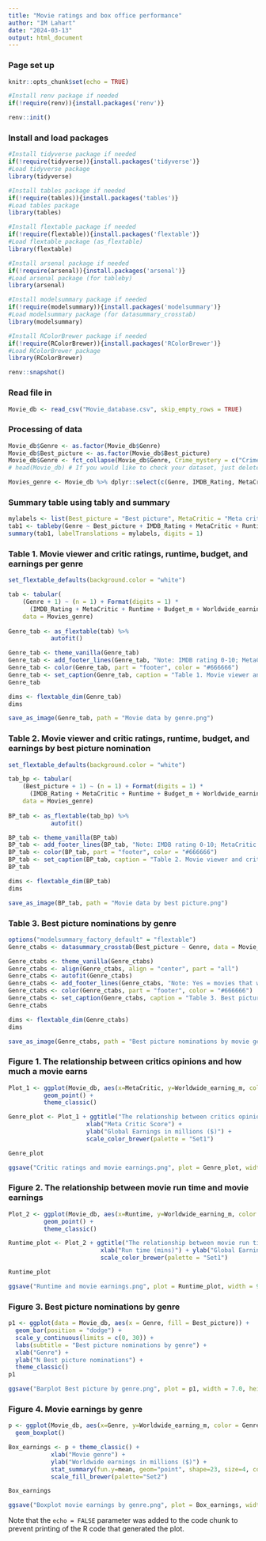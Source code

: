 ```yaml
---
title: "Movie ratings and box office performance"
author: "IM Lahart"
date: "2024-03-13"
output: html_document
---
```


### Page set up

```r
knitr::opts_chunk$set(echo = TRUE)
```

```r
#Install renv package if needed
if(!require(renv)){install.packages('renv')}
```

```r
renv::init()
```


### Install and load packages

```r
#Install tidyverse package if needed
if(!require(tidyverse)){install.packages('tidyverse')}
#Load tidyverse package
library(tidyverse)

#Install tables package if needed
if(!require(tables)){install.packages('tables')}
#Load tables package
library(tables)

#Install flextable package if needed
if(!require(flextable)){install.packages('flextable')}
#Load flextable package (as_flextable)
library(flextable)

#Install arsenal package if needed
if(!require(arsenal)){install.packages('arsenal')}
#Load arsenal package (for tableby)
library(arsenal)

#Install modelsummary package if needed
if(!require(modelsummary)){install.packages('modelsummary')}
#Load modelsummary package (for datasummary_crosstab)
library(modelsummary)

#Install RColorBrewer package if needed
if(!require(RColorBrewer)){install.packages('RColorBrewer')}
#Load RColorBrewer package
library(RColorBrewer)

renv::snapshot()
```

### Read file in

```r
Movie_db <- read_csv("Movie_database.csv", skip_empty_rows = TRUE)
```

### Processing of data
```r
Movie_db$Genre <- as.factor(Movie_db$Genre)
Movie_db$Best_picture <- as.factor(Movie_db$Best_picture)
Movie_db$Genre <- fct_collapse(Movie_db$Genre, Crime_mystery = c("Crime", "Mystery"))
# head(Movie_db) # If you would like to check your dataset, just delete the hashtag before 'head' at the beginning of this line.
```


```r
Movies_genre <- Movie_db %>% dplyr::select(c(Genre, IMDB_Rating, MetaCritic, Budget_m, Runtime, Worldwide_earning_m, Best_picture))
```

### Summary table using tably and summary

```r
mylabels <- list(Best_picture = "Best picture", MetaCritic = "Meta critic score", IMDB_rating = "IMDB rating", Runtime = "Run time (mins)", Budget_m ="Budget, million $", Worldwide_earning_m = "Global earnings, million $")
tab1 <- tableby(Genre ~ Best_picture + IMDB_Rating + MetaCritic + Runtime + Budget_m + Worldwide_earning_m, data=Movie_db, test = FALSE)
summary(tab1, labelTranslations = mylabels, digits = 1)
```

### Table 1. Movie viewer and critic ratings, runtime, budget, and earnings per genre

```r
set_flextable_defaults(background.color = "white")

tab <- tabular(
    (Genre + 1) ~ (n = 1) + Format(digits = 1) *
      (IMDB_Rating + MetaCritic + Runtime + Budget_m + Worldwide_earning_m) * (mean + sd),
    data = Movies_genre)
  
Genre_tab <- as_flextable(tab) %>%
            autofit()

Genre_tab <- theme_vanilla(Genre_tab)
Genre_tab <- add_footer_lines(Genre_tab, "Note: IMDB rating 0-10; MetaCritic score 0-100%; Budget and Worldwide earnings in millions of dollars")
Genre_tab <- color(Genre_tab, part = "footer", color = "#666666")
Genre_tab <- set_caption(Genre_tab, caption = "Table 1. Movie viewer and critic ratings, runtime, budget, and earnings per genre")
Genre_tab
```


```r
dims <- flextable_dim(Genre_tab)
dims
```

```r
save_as_image(Genre_tab, path = "Movie data by genre.png")
```


### Table 2. Movie viewer and critic ratings, runtime, budget, and earnings by best picture nomination

```r
set_flextable_defaults(background.color = "white") 

tab_bp <- tabular(
    (Best_picture + 1) ~ (n = 1) + Format(digits = 1) *
      (IMDB_Rating + MetaCritic + Runtime + Budget_m + Worldwide_earning_m) * (mean + sd),
    data = Movies_genre)
  
BP_tab <- as_flextable(tab_bp) %>%
            autofit()

BP_tab <- theme_vanilla(BP_tab)
BP_tab <- add_footer_lines(BP_tab, "Note: IMDB rating 0-10; MetaCritic score 0-100%; Budget and Worldwide earnings in millions of dollars")
BP_tab <- color(BP_tab, part = "footer", color = "#666666")
BP_tab <- set_caption(BP_tab, caption = "Table 2. Movie viewer and critic ratings, runtime, budget, and earnings by best picture nomination")
BP_tab
```

```r
dims <- flextable_dim(BP_tab)
dims
```

```r
save_as_image(BP_tab, path = "Movie data by best picture.png")
```


### Table 3. Best picture nominations by genre

```r
options("modelsummary_factory_default" = "flextable")
Genre_ctabs <- datasummary_crosstab(Best_picture ~ Genre, data = Movie_db)

Genre_ctabs <- theme_vanilla(Genre_ctabs)
Genre_ctabs <- align(Genre_ctabs, align = "center", part = "all")
Genre_ctabs <- autofit(Genre_ctabs)
Genre_ctabs <- add_footer_lines(Genre_ctabs, "Note: Yes = movies that were nominated for best picture at the academy awards; No = movies that were not nominated.")
Genre_ctabs <- color(Genre_ctabs, part = "footer", color = "#666666")
Genre_ctabs <- set_caption(Genre_ctabs, caption = "Table 3. Best picture nominations by genre")
Genre_ctabs
```

```r
dims <- flextable_dim(Genre_ctabs)
dims
```

```r
save_as_image(Genre_ctabs, path = "Best picture nominations by movie genre.png")
```


### Figure 1. The relationship between critics opinions and how much a movie earns

```r
Plot_1 <- ggplot(Movie_db, aes(x=MetaCritic, y=Worldwide_earning_m, color = Genre)) + 
          geom_point() +
          theme_classic()

Genre_plot <- Plot_1 + ggtitle("The relationship between critics opinions and how much a movie earns") +
                      xlab("Meta Critic Score") + 
                      ylab("Global Earnings in millions ($)") + 
                      scale_color_brewer(palette = "Set1")

Genre_plot
```

```r
ggsave("Critic ratings and movie earnings.png", plot = Genre_plot, width = 9.0, height = 6.0, dpi = 300)
```


### Figure 2. The relationship between movie run time and movie earnings

```r
Plot_2 <- ggplot(Movie_db, aes(x=Runtime, y=Worldwide_earning_m, color = Genre)) + 
          geom_point() +
          theme_classic()

Runtime_plot <- Plot_2 + ggtitle("The relationship between movie run time and movie earnings") +
                          xlab("Run time (mins)") + ylab("Global Earnings in millions ($)") + 
                          scale_color_brewer(palette = "Set1")

Runtime_plot
```

```r
ggsave("Runtime and movie earnings.png", plot = Runtime_plot, width = 9.0, height = 6.0, dpi = 300)
```

### Figure 3. Best picture nominations by genre

```r
p1 <- ggplot(data = Movie_db, aes(x = Genre, fill = Best_picture)) +
  geom_bar(position = "dodge") +
  scale_y_continuous(limits = c(0, 30)) +
  labs(subtitle = "Best picture nominations by genre") + 
  xlab("Genre") + 
  ylab("N Best picture nominations") +
  theme_classic()
p1
```

```r
ggsave("Barplot Best picture by genre.png", plot = p1, width = 7.0, height = 4.0, dpi = 300)
```


### Figure 4. Movie earnings by genre

```r
p <- ggplot(Movie_db, aes(x=Genre, y=Worldwide_earning_m, color = Genre)) + 
  geom_boxplot()

Box_earnings <- p + theme_classic() + 
            xlab("Movie genre") +
            ylab("Worldwide earnings in millions ($)") +
            stat_summary(fun.y=mean, geom="point", shape=23, size=4, color = "red") + 
            scale_fill_brewer(palette="Set2")

Box_earnings
```

```r
ggsave("Boxplot movie earnings by genre.png", plot = Box_earnings, width = 9.0, height = 6.0, dpi = 300)
```



Note that the `echo = FALSE` parameter was added to the code chunk to prevent printing of the R code that generated the plot.
